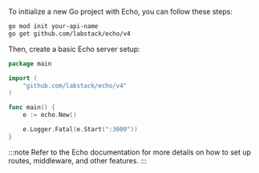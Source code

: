 To initialize a new Go project with Echo, you can follow these steps:

```bash
go mod init your-api-name
go get github.com/labstack/echo/v4
```

Then, create a basic Echo server setup:

```go title="main.go"
package main

import (
    "github.com/labstack/echo/v4"
)

func main() {
    e := echo.New()

    e.Logger.Fatal(e.Start(":3000"))
}
```

:::note
Refer to the Echo documentation for more details on how to set up routes, middleware, and other features.
:::
